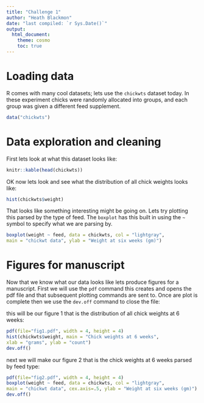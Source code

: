 ```yaml
---
title: "Challenge 1"
author: "Heath Blackmon"
date: "last compiled: `r Sys.Date()`"
output:
  html_document:
    theme: cosmo
    toc: true
---
```

# Loading data
R comes with many cool datasets; lets use the `chickwts` dataset today. In these experiment chicks were randomly allocated into groups, and each group was given a different feed supplement.
```r
data("chickwts")
```

# Data exploration and cleaning
First lets look at what this dataset looks like:
```r
knitr::kable(head(chickwts))
```

OK now lets look and see what the distribution of all chick weights looks like:
```r
hist(chickwts$weight)
```

That looks like something interesting might be going on. Lets try plotting this parsed by the type of feed. The `boxplot` has this built in using the `~` symbol to specify what we are parsing by. 
```r
boxplot(weight ~ feed, data = chickwts, col = "lightgray",
main = "chickwt data", ylab = "Weight at six weeks (gm)")
```

# Figures for manuscript
Now that we know what our data looks like lets produce figures for a manuscript. First we will use the `pdf` command this creates and opens the pdf file and that subsequent plotting commands are sent to. Once are plot is complete then we use the `dev.off` command to close the file:

this will be our figure 1 that is the distribution of all chick weights at 6 weeks:
```r
pdf(file="fig1.pdf", width = 4, height = 4)
hist(chickwts$weight, main = "Chick weights at 6 weeks",
xlab = "grams", ylab = "count")
dev.off()
```

next we will make our figure 2 that is the chick weights at 6 weeks parsed by feed type:
```r
pdf(file="fig2.pdf", width = 4, height = 4)
boxplot(weight ~ feed, data = chickwts, col = "lightgray",
main = "chickwt data", cex.axis=.5, ylab = "Weight at six weeks (gm)")
dev.off()
```